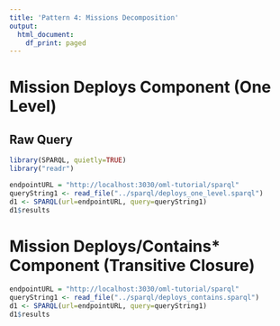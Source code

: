 ```yaml
---
title: 'Pattern 4: Missions Decomposition'
output:
  html_document:
    df_print: paged
---
```


# Mission Deploys Component (One Level)

## Raw Query

```r
library(SPARQL, quietly=TRUE)
library("readr")

endpointURL = "http://localhost:3030/oml-tutorial/sparql"
queryString1 <- read_file("../sparql/deploys_one_level.sparql")
d1 <- SPARQL(url=endpointURL, query=queryString1)
d1$results
```

# Mission Deploys/Contains* Component (Transitive Closure)
```r
endpointURL = "http://localhost:3030/oml-tutorial/sparql"
queryString1 <- read_file("../sparql/deploys_contains.sparql")
d1 <- SPARQL(url=endpointURL, query=queryString1)
d1$results
```

